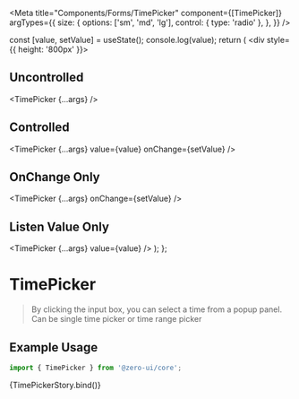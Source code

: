 
<Meta
  title="Components/Forms/TimePicker"
  component={[TimePicker]}
  argTypes={{
    size: {
      options: ['sm', 'md', 'lg'],
      control: { type: 'radio' },
    },
  }}
/>

  const [value, setValue] = useState();
  console.log(value);
  return (
    <div style={{ height: '800px' }}>
      <h2>Uncontrolled</h2>
      <TimePicker {...args} />
      <h2>Controlled</h2>
      <TimePicker {...args} value={value} onChange={setValue} />
      <h2>OnChange Only</h2>
      <TimePicker {...args} onChange={setValue} />
      <h2>Listen Value Only</h2>
      <TimePicker {...args} value={value} />
    </div>
  );
};

# TimePicker

> By clicking the input box, you can select a time from a popup panel.
> Can be single time picker or time range picker

## Example Usage

```jsx
import { TimePicker } from '@zero-ui/core';
```

<Canvas columns={2} withSource="close">
  <Story
    name="TimePicker"
    args={{
      disabled: false,
      colorScheme: 'teal',
      isRange: true,
      placeholder: 'Select Time',
      placeholderStart: 'Select Start',
      placeholderEnd: 'Select End',
      size: 'md',
      fullWidth: false,
    }}
  >
    {TimePickerStory.bind()}
  </Story>
</Canvas>

<ArgsTable of={TimePicker} />
